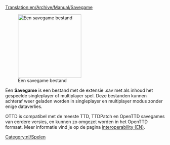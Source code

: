 [[Translation:en/Archive/Manual/Savegame]]

[[File:en/Savecode.png|200px|thumb|right|Een savegame bestand]]

Een '''Savegame''' is een bestand met de extensie .sav met als inhoud het gespeelde singleplayer of multiplayer spel.
Deze bestanden kunnen achteraf weer geladen worden in singleplayer en multiplayer modus zonder enige dataverlies.

OTTD is compatibel met de meeste TTD, TTDPatch en OpenTTD savegames van eerdere versies, en kunnen zo omgezet worden in het OpenTTD formaat. Meer informatie vind je op de pagina [[en/interoperability|interoperability (EN)]].

[[Category:nl/Spelen]]